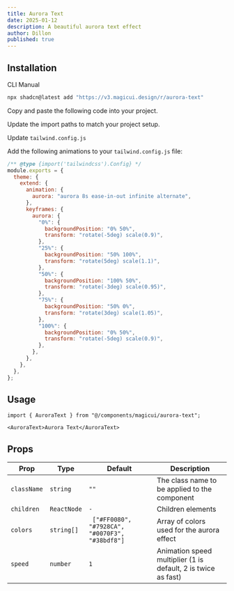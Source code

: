 ```yaml
---
title: Aurora Text
date: 2025-01-12
description: A beautiful aurora text effect
author: Dillon
published: true
---
```


<ComponentPreview name="aurora-text-demo" />

## Installation

<Tabs defaultValue="cli">

<TabsList>
  <TabsTrigger value="cli">CLI</TabsTrigger>
  <TabsTrigger value="manual">Manual</TabsTrigger>
</TabsList>
<TabsContent value="cli">

```bash
npx shadcn@latest add "https://v3.magicui.design/r/aurora-text"
```

</TabsContent>

<TabsContent value="manual">

<Steps>

<Step>Copy and paste the following code into your project.</Step>

<ComponentSource name="aurora-text" />

<Step>Update the import paths to match your project setup.</Step>

<Step>Update `tailwind.config.js`</Step>

Add the following animations to your `tailwind.config.js` file:

```js title="tailwind.config.js" {5-31}
/** @type {import('tailwindcss').Config} */
module.exports = {
  theme: {
    extend: {
      animation: {
        aurora: "aurora 8s ease-in-out infinite alternate",
      },
      keyframes: {
        aurora: {
          "0%": {
            backgroundPosition: "0% 50%",
            transform: "rotate(-5deg) scale(0.9)",
          },
          "25%": {
            backgroundPosition: "50% 100%",
            transform: "rotate(5deg) scale(1.1)",
          },
          "50%": {
            backgroundPosition: "100% 50%",
            transform: "rotate(-3deg) scale(0.95)",
          },
          "75%": {
            backgroundPosition: "50% 0%",
            transform: "rotate(3deg) scale(1.05)",
          },
          "100%": {
            backgroundPosition: "0% 50%",
            transform: "rotate(-5deg) scale(0.9)",
          },
        },
      },
    },
  },
};
```

</Steps>

</TabsContent>

</Tabs>

## Usage

```tsx
import { AuroraText } from "@/components/magicui/aurora-text";
```

```tsx
<AuroraText>Aurora Text</AuroraText>
```

## Props

| Prop        | Type        | Default                                         | Description                                                   |
| ----------- | ----------- | ----------------------------------------------- | ------------------------------------------------------------- |
| `className` | `string`    | `""`                                            | The class name to be applied to the component                 |
| `children`  | `ReactNode` | `-`                                             | Children elements                                             |
| `colors`    | `string[]`  | ` ["#FF0080", "#7928CA", "#0070F3", "#38bdf8"]` | Array of colors used for the aurora effect                    |
| `speed`     | `number`    | `1`                                             | Animation speed multiplier (1 is default, 2 is twice as fast) |
